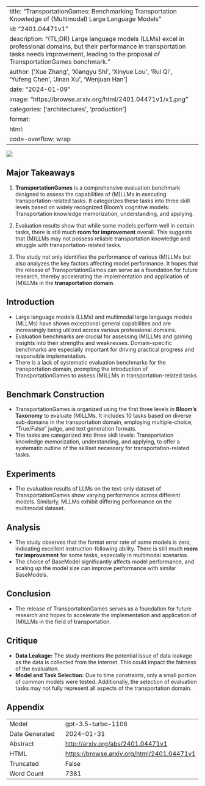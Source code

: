 
---
title: "TransportationGames: Benchmarking Transportation Knowledge of (Multimodal) Large Language Models"
id: "2401.04471v1"
description: "(TL;DR) Large language models (LLMs) excel in professional domains, but their performance in transportation tasks needs improvement, leading to the proposal of TransportationGames benchmark."
author: ['Xue Zhang', 'Xiangyu Shi', 'Xinyue Lou', 'Rui Qi', 'Yufeng Chen', 'Jinan Xu', 'Wenjuan Han']
date: "2024-01-09"
image: "https://browse.arxiv.org/html/2401.04471v1/x1.png"
categories: ['architectures', 'production']
format:
  html:
    code-overflow: wrap
---

![](https://browse.arxiv.org/html/2401.04471v1/x1.png)

## Major Takeaways

1. **TransportationGames** is a comprehensive evaluation benchmark designed to assess the capabilities of (M)LLMs in executing transportation-related tasks. It categorizes these tasks into three skill levels based on widely recognized Bloom’s cognitive models: Transportation knowledge memorization, understanding, and applying.

2. Evaluation results show that while some models perform well in certain tasks, there is still much **room for improvement** overall. This suggests that (M)LLMs may not possess reliable transportation knowledge and struggle with transportation-related tasks.

3. The study not only identifies the performance of various (M)LLMs but also analyzes the key factors affecting model performance. It hopes that the release of TransportationGames can serve as a foundation for future research, thereby accelerating the implementation and application of (M)LLMs in the **transportation domain**.

## Introduction

- Large language models (LLMs) and multimodal large language models (MLLMs) have shown exceptional general capabilities and are increasingly being utilized across various professional domains.
- Evaluation benchmarks are crucial for assessing (M)LLMs and gaining insights into their strengths and weaknesses. Domain-specific benchmarks are especially important for driving practical progress and responsible implementation.
- There is a lack of systematic evaluation benchmarks for the transportation domain, prompting the introduction of TransportationGames to assess (M)LLMs in transportation-related tasks.

## Benchmark Construction

- TransportationGames is organized using the first three levels in **Bloom’s Taxonomy** to evaluate (M)LLMs. It includes 10 tasks based on diverse sub-domains in the transportation domain, employing multiple-choice, "True/False" judge, and text generation formats.
- The tasks are categorized into three skill levels: Transportation knowledge memorization, understanding, and applying, to offer a systematic outline of the skillset necessary for transportation-related tasks.

## Experiments

- The evaluation results of LLMs on the text-only dataset of TransportationGames show varying performance across different models. Similarly, MLLMs exhibit differing performance on the multimodal dataset. 

## Analysis

- The study observes that the format error rate of some models is zero, indicating excellent instruction-following ability. There is still much **room for improvement** for some tasks, especially in multimodal scenarios.
- The choice of BaseModel significantly affects model performance, and scaling up the model size can improve performance with similar BaseModels.

## Conclusion

- The release of TransportationGames serves as a foundation for future research and hopes to accelerate the implementation and application of (M)LLMs in the field of transportation.

## Critique

- **Data Leakage:** The study mentions the potential issue of data leakage as the data is collected from the internet. This could impact the fairness of the evaluation.
- **Model and Task Selection:** Due to time constraints, only a small portion of common models were tested. Additionally, the selection of evaluation tasks may not fully represent all aspects of the transportation domain.

## Appendix

|          |          |
|----------|----------|
| Model     | gpt-3.5-turbo-1106       |
| Date Generated     | 2024-01-31       |
| Abstract | [http://arxiv.org/abs/2401.04471v1](http://arxiv.org/abs/2401.04471v1)        |
| HTML     | [https://browse.arxiv.org/html/2401.04471v1](https://browse.arxiv.org/html/2401.04471v1)       |
| Truncated       | False       |
| Word Count       | 7381       |